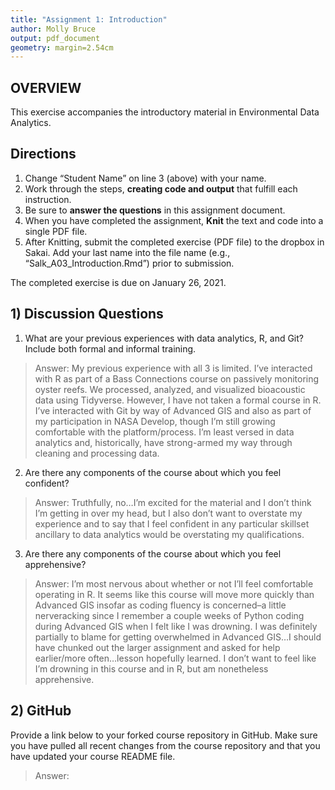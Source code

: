 ```yaml
---
title: "Assignment 1: Introduction"
author: Molly Bruce
output: pdf_document
geometry: margin=2.54cm
---
```


## OVERVIEW

This exercise accompanies the introductory material in Environmental Data Analytics. 

## Directions
1. Change "Student Name" on line 3 (above) with your name.
3. Work through the steps, **creating code and output** that fulfill each instruction.
4. Be sure to **answer the questions** in this assignment document.
6. When you have completed the assignment, **Knit** the text and code into a single PDF file.
8. After Knitting, submit the completed exercise (PDF file) to the dropbox in Sakai. Add your last name into the file name (e.g., "Salk_A03_Introduction.Rmd") prior to submission.

The completed exercise is due on January 26, 2021.

## 1) Discussion Questions

1. What are your previous experiences with data analytics, R, and Git? Include both formal and informal training.

> Answer: My previous experience with all 3 is limited. I've interacted with R as part of a Bass Connections course on passively monitoring oyster reefs. We processed, analyzed, and visualized bioacoustic data using Tidyverse. However, I have not taken a formal course in R. I've interacted with Git by way of Advanced GIS and also as part of my participation in NASA Develop, though I'm still growing comfortable with the platform/process. I'm least versed in data analytics and, historically, have strong-armed my way through cleaning and processing data.

2. Are there any components of the course about which you feel confident?

> Answer: Truthfully, no...I'm excited for the material and I don't think I'm getting in over my head, but I also don't want to overstate my experience and to say that I feel confident in any particular skillset ancillary to data analytics would be overstating my qualifications. 

3. Are there any components of the course about which you feel apprehensive?

> Answer: I'm most nervous about whether or not I'll feel comfortable operating in R. It seems like this course will move more quickly than Advanced GIS insofar as coding fluency is concerned--a little nerveracking since I remember a couple weeks of Python coding during Advanced GIS when I felt like I was drowning. I was definitely partially to blame for getting overwhelmed in Advanced GIS...I should have chunked out the larger assignment and asked for help earlier/more often...lesson hopefully learned. I don't want to feel like I'm drowning in this course and in R, but am nonetheless apprehensive.

## 2) GitHub

Provide a link below to your forked course repository in GitHub. Make sure you have pulled all recent changes from the course repository  and that you have updated your course README file. 

> Answer: 


